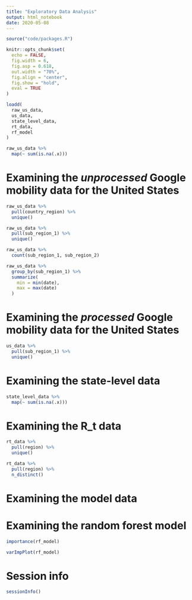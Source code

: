 ```yaml
---
title: "Exploratory Data Analysis"
output: html_notebook
date: 2020-05-08
---
```


```r
source("code/packages.R")

knitr::opts_chunk$set(
  echo = FALSE,
  fig.width = 6,
  fig.asp = 0.618,
  out.width = "70%",
  fig.align = "center",
  fig.show = "hold",
  eval = TRUE
)

loadd(
  raw_us_data,
  us_data,
  state_level_data,
  rt_data,
  rf_model
)
```

```r
raw_us_data %>%
  map(~ sum(is.na(.x)))
```

# Examining the *unprocessed* Google mobility data for the United States

```r
raw_us_data %>%
  pull(country_region) %>%
  unique()
```

```r
raw_us_data %>%
  pull(sub_region_1) %>%
  unique()
```

```r
raw_us_data %>%
  count(sub_region_1, sub_region_2)
```

```r
raw_us_data %>%
  group_by(sub_region_1) %>%
  summarize(
    min = min(date),
    max = max(date)
  )
```

# Examining the *processed* Google mobility data for the United States

```r
us_data %>%
  pull(sub_region_1) %>%
  unique()
```

# Examining the state-level data

```r
state_level_data %>%
  map(~ sum(is.na(.x)))
```

# Examining the R_t data

```r
rt_data %>%
  pull(region) %>%
  unique()
```

```r
rt_data %>%
  pull(region) %>%
  n_distinct()
```

# Examining the model data

<!-- TODO -->

# Examining the random forest model

```r
importance(rf_model)
```

```r
varImpPlot(rf_model)
```

# Session info

```r
sessionInfo()
```


